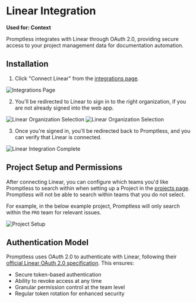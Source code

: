 # Linear Integration

**Used for: Context**

Promptless integrates with Linear through OAuth 2.0, providing secure access to your project management data for documentation automation.

## Installation

1. Click "Connect Linear" from the [integrations page](https://app.gopromptless.ai/integrations).
<Frame>
  <img src="../assets/integrations-blank.png" alt="Integrations Page" />
</Frame>

2. You'll be redirected to Linear to sign in to the right organization, if you are not already signed into the web app.
<Frame>
  <img src="../assets/linear-signin.png" alt="Linear Organization Selection" />
</Frame>
<Frame>
  <img src="../assets/linear-auth.png" alt="Linear Organization Selection" />
</Frame>


3. Once you're signed in, you'll be redirected back to Promptless, and you can verify that Linear is connected.
<Frame>
  <img src="../assets/integrations-complete.png" alt="Linear Integration Complete" />
</Frame>

## Project Setup and Permissions

After connecting Linear, you can configure which teams you'd like Promptless to search within when setting up a Project in the [projects page](https://app.gopromptless.ai/projects). Promptless will not be able to search within teams that you do not select. 

For example, in the below example project, Promptless will only search within the `PRO` team for relevant issues.  

<Frame>
  <img src="../assets/Github-project.png" alt="Project Setup" />
</Frame>

## Authentication Model

Promptless uses OAuth 2.0 to authenticate with Linear, following their [official Linear OAuth 2.0 specification](https://developers.linear.app/docs/oauth/authentication). This ensures:

- Secure token-based authentication
- Ability to revoke access at any time
- Granular permission control at the team level
- Regular token rotation for enhanced security

